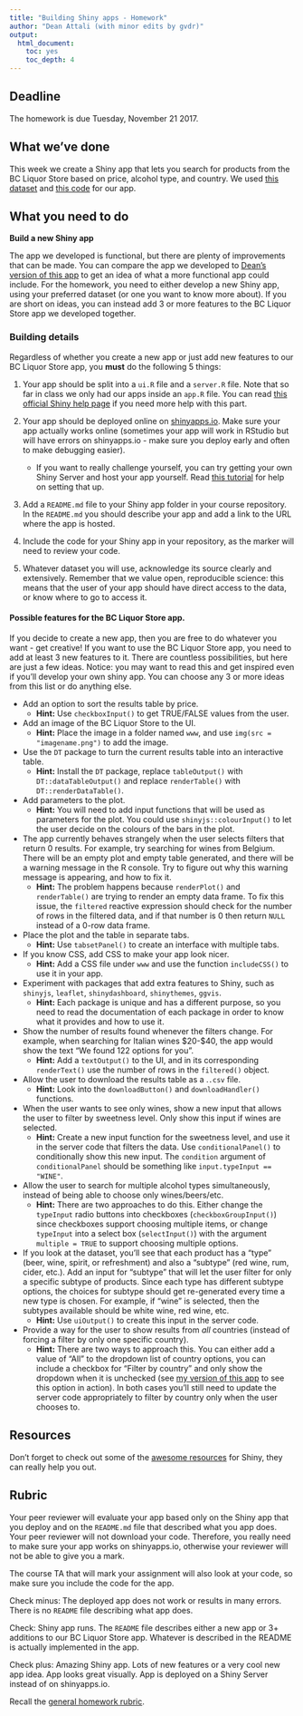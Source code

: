 ```yaml
---
title: "Building Shiny apps - Homework"
author: "Dean Attali (with minor edits by gvdr)"
output:
  html_document:
    toc: yes
    toc_depth: 4
---
```


## Deadline

The homework is due Tuesday, November 21 2017.

## What we've done

This week we create a Shiny app that lets you search for products from the BC Liquor Store based on price, alcohol type, and country. We used [this dataset](https://github.com/STAT545-UBC/STAT545-UBC.github.io/blob/master/shiny_supp/2016/bcl-data.csv) and [this code](./shiny01_activity.html#final-shiny-app-code) for our app.

## What you need to do

**Build a new Shiny app**

The app we developed is functional, but there are plenty of improvements that can be made. You can compare the app we developed to [Dean's version of this app](http://daattali.com/shiny/bcl/) to get an idea of what a more functional app could include. For the homework, you need to either develop a new Shiny app, using your preferred dataset (or one you want to know more about). If you are short on ideas, you can instead add 3 or more features to the BC Liquor Store app we developed together.

### Building details

Regardless of whether you create a new app or just add new features to our BC Liquor Store app, you **must** do the following 5 things:

1. Your app should be split into a `ui.R` file and a `server.R` file. Note that so far in class we only had our apps inside an `app.R` file. You can read [this official Shiny help page](http://shiny.rstudio.com/articles/app-formats.html) if you need more help with this part.

2. Your app should be deployed online on [shinyapps.io](http://www.shinyapps.io). Make sure your app actually works online (sometimes your app will work in RStudio but will have errors on shinyapps.io - make sure you deploy early and often to make debugging easier).
    - If you want to really challenge yourself, you can try getting your own Shiny Server and host your app yourself. Read [this tutorial](http://deanattali.com/2015/05/09/setup-rstudio-shiny-server-digital-ocean/) for help on setting that up.

3. Add a `README.md` file to your Shiny app folder in your course repository. In the `README.md` you should describe your app and add a link to the URL where the app is hosted.

4. Include the code for your Shiny app in your repository, as the marker will need to review your code.

5. Whatever dataset you will use, acknowledge its source clearly and extensively. Remember that we value open, reproducible science: this means that the user of your app should have direct access to the data, or know where to go to access it.

#### Possible features for the BC Liquor Store app.

If you decide to create a new app, then you are free to do whatever you want - get creative! If you want to use the BC Liquor Store app, you need to add at least 3 new features to it. There are countless possibilities, but here are just a few ideas. Notice: you may want to read this and get inspired even if you'll develop your own shiny app. You can choose any 3 or more ideas from this list or do anything else.

- Add an option to sort the results table by price.
    - **Hint:** Use `checkboxInput()` to get TRUE/FALSE values from the user.

- Add an image of the BC Liquor Store to the UI.
    - **Hint:** Place the image in a folder named `www`, and use `img(src = "imagename.png")` to add the image.

- Use the `DT` package to turn the current results table into an interactive table.
    - **Hint:** Install the `DT` package, replace `tableOutput()` with `DT::dataTableOutput()` and replace `renderTable()` with `DT::renderDataTable()`.

- Add parameters to the plot.
    - **Hint:** You will need to add input functions that will be used as parameters for the plot. You could use `shinyjs::colourInput()` to let the user decide on the colours of the bars in the plot.

- The app currently behaves strangely when the user selects filters that return 0 results. For example, try searching for wines from Belgium. There will be an empty plot and empty table generated, and there will be a warning message in the R console. Try to figure out why this warning message is appearing, and how to fix it.
    - **Hint:** The problem happens because `renderPlot()` and `renderTable()` are trying to render an empty data frame. To fix this issue, the `filtered` reactive expression should check for the number of rows in the filtered data, and if that number is 0 then return `NULL` instead of a 0-row data frame.

- Place the plot and the table in separate tabs.
    - **Hint:** Use `tabsetPanel()` to create an interface with multiple tabs.

- If you know CSS, add CSS to make your app look nicer.
    - **Hint:** Add a CSS file under `www` and use the function `includeCSS()` to use it in your app.

- Experiment with packages that add extra features to Shiny, such as `shinyjs`, `leaflet`, `shinydashboard`, `shinythemes`, `ggvis`.
    - **Hint:** Each package is unique and has a different purpose, so you need to read the documentation of each package in order to know what it provides and how to use it.

- Show the number of results found whenever the filters change. For example, when searching for Italian wines $20-$40, the app would show the text "We found 122 options for you".
    - **Hint:** Add a `textOutput()` to the UI, and in its corresponding `renderText()` use the number of rows in the `filtered()` object.

- Allow the user to download the results table as a .`.csv` file.
    - **Hint:** Look into the `downloadButton()` and `downloadHandler()` functions.

- When the user wants to see only wines, show a new input that allows the user to filter by sweetness level. Only show this input if wines are selected.
    - **Hint:** Create a new input function for the sweetness level, and use it in the server code that filters the data. Use `conditionalPanel()` to conditionally show this new input. The `condition` argument of `conditionalPanel` should be something like `input.typeInput == "WINE"`.

- Allow the user to search for multiple alcohol types simultaneously, instead of being able to choose only wines/beers/etc.
    - **Hint:** There are two approaches to do this. Either change the `typeInput` radio buttons into checkboxes (`checkboxGroupInput()`) since checkboxes support choosing multiple items, or change `typeInput` into a select box (`selectInput()`) with the argument `multiple = TRUE` to support choosing multiple options.

- If you look at the dataset, you'll see that each product has a "type" (beer, wine, spirit, or refreshment) and also a "subtype" (red wine, rum, cider, etc.). Add an input for "subtype" that will let the user filter for only a specific subtype of products. Since each type has different subtype options, the choices for subtype should get re-generated every time a new type is chosen. For example, if "wine" is selected, then the subtypes available should be white wine, red wine, etc.
    - **Hint:** Use `uiOutput()` to create this input in the server code.

- Provide a way for the user to show results from *all* countries (instead of forcing a filter by only one specific country).
    - **Hint:** There are two ways to approach this. You can either add a value of "All" to the dropdown list of country options, you can include a checkbox for "Filter by country" and only show the dropdown when it is unchecked (see [my version of this app](http://daattali.com/shiny/bcl/) to see this option in action). In both cases you'll still need to update the server code appropriately to filter by country only when the user chooses to.

## Resources

Don't forget to check out some of the [awesome resources](./shiny01_activity.html#resources) for Shiny, they can really help you out.

## Rubric

Your peer reviewer will evaluate your app based only on the Shiny app that you deploy and on the `README.md` file that described what you app does. Your peer reviewer will not download your code. Therefore, you really need to make sure your app works on shinyapps.io, otherwise your reviewer will not be able to give you a mark.

The course TA that will mark your assignment will also look at your code, so make sure you include the code for the app.

Check minus: The deployed app does not work or results in many errors. There is no `README` file describing what app does.

Check: Shiny app runs. The `README` file describes either a new app or 3+ additions to our BC Liquor Store app. Whatever is described in the README is actually implemented in the app.

Check plus: Amazing Shiny app. Lots of new features or a very cool new app idea. App looks great visually. App is deployed on a Shiny Server instead of on shinyapps.io.

Recall the [general homework rubric](http://stat545-ubc.github.io/peer-review01_marking-rubric.html).
